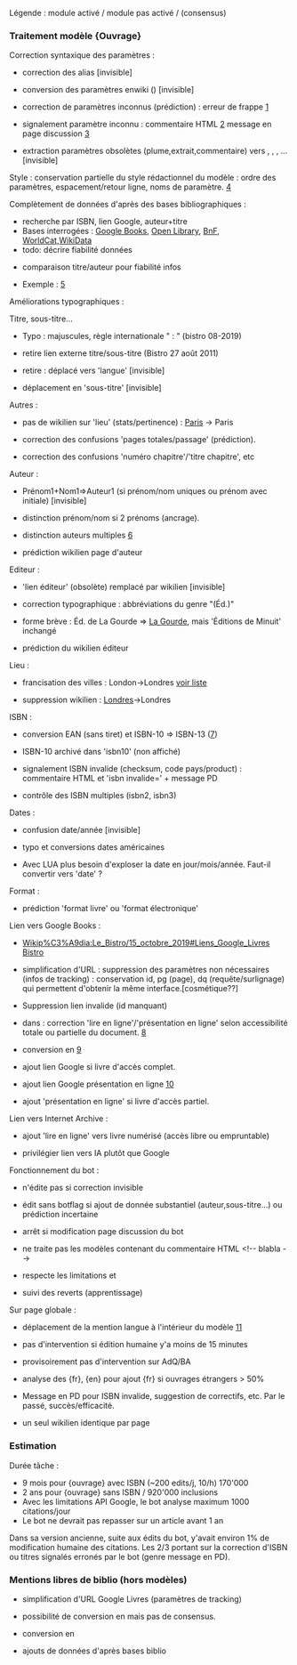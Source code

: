 Légende : {{fait}} module activé / {{pas fait}} module pas activé / {{attendre}} (consensus)

=== Traitement modèle {Ouvrage} ===

Correction syntaxique des paramètres :
* {{fait}} correction des alias [invisible]
* {{fait}} conversion des paramètres enwiki ({{m|cite book}}) [invisible]
* {{fait}} correction de paramètres inconnus (prédiction) : erreur de frappe [https://fr.wikipedia.org/w/index.php?title=Saint_Fran%C3%A7ois_recevant_les_stigmates_(van_Eyck)&diff=prev&oldid=163864610]
* {{fait}}  signalement paramètre inconnu : commentaire HTML [https://fr.wikipedia.org/w/index.php?title=Algorithme_de_Flajolet_et_Martin&diff=164533194&oldid=156125120] {{fait}} message en page discussion [https://fr.wikipedia.org/w/index.php?title=Discussion:Alfred_Jarry&diff=164501575&oldid=158959440]
* {{fait}} extraction paramètres obsolètes (plume,extrait,commentaire) vers {{m|plume}}, {{m|citation bloc}}, {{m|commentaire biblio}}, {{m|début citation}}... [invisible]

Style : conservation partielle du style rédactionnel du modèle : {{pas fait}} ordre des paramètres, {{fait}}
espacement/retour ligne, {{pas fait}} noms de paramètre. [https://fr.wikipedia.org/w/index.php?title=Alfred_de_Schamphela%C3%ABre&diff=prev&oldid=164495257]

Complètement de données d'après des bases bibliographiques :
* recherche par {{fait}}ISBN, {{pas fait}} lien Google, {{pas fait}}  auteur+titre
* Bases interrogées : {{fait}} [[Google Books]], {{fait}} [[Open Library]], {{fait}}[[BnF]], {{mort}}[[WorldCat]],{{pas fait}}[[WikiData]]
* todo: décrire fiabilité données
* {{fait}} comparaison titre/auteur pour fiabilité infos
* Exemple : [https://fr.wikipedia.org/w/index.php?title=Anne-Sabine_Hedwiger&diff=prev&oldid=164866871]

Améliorations typographiques :

Titre, sous-titre...
* {{fait}} Typo : majuscules, règle internationale " : " (bistro 08-2019)
* {{fait}}retire lien externe titre/sous-titre (Bistro 27 août 2011)
* {{fait}}retire {{m|lang}} : déplacé vers 'langue' [invisible]
* {{fait}} déplacement en 'sous-titre' [invisible]

Autres :
* {{fait}} pas de wikilien sur 'lieu' (stats/pertinence) : [[Paris]] -> Paris
* {{fait}}correction des confusions 'pages totales/passage' (prédiction).
* {{fait}}correction des confusions 'numéro chapitre'/'titre chapitre', etc

Auteur :
* {{attendre}} Prénom1+Nom1=>Auteur1 (si prénom/nom uniques ou prénom avec initiale) [invisible]
* {{attendre}} distinction prénom/nom si 2 prénoms (ancrage).
* {{fait}}  distinction auteurs multiples [https://fr.wikipedia.org/w/index.php?title=Sains_(Ille-et-Vilaine)&diff=prev&oldid=163949271]
* {{pas fait}} prédiction wikilien page d'auteur

Editeur :
* {{fait}} 'lien éditeur' (obsolète) remplacé par wikilien [invisible]
* {{attendre}} correction typographique : abbréviations du genre "(Éd.)"
* {{attendre}} forme brève : Éd. de La Gourde => [[Éditions de La Gourde|La Gourde]], mais 'Éditions de Minuit' inchangé
* {{pas fait}} {{3/4}} prédiction du wikilien éditeur

Lieu :
* {{fait}} francisation des villes : London->Londres [https://raw.githubusercontent.com/Dispositif/Wikibot/master/src/Domain/resources/traduction_ville.csv voir liste]
* {{fait}} suppression wikilien : [[Londres]]->Londres

ISBN :
* {{fait}} conversion EAN (sans tiret) et ISBN-10 => ISBN-13 ([https://fr.wikipedia.org/w/index.php?title=Montigny-l%C3%A8s-Cormeilles&diff=prev&oldid=163545321])
* {{fait}} ISBN-10 archivé dans 'isbn10' (non affiché)
* {{fait}} signalement ISBN invalide (checksum, code pays/product) : commentaire HTML et 'isbn invalide=' + message PD
* {{pas fait}} contrôle des ISBN multiples (isbn2, isbn3)

Dates :
* {{fait}} confusion date/année [invisible]
* {{pas fait}}  typo et conversions dates américaines
* {{attendre}} Avec LUA plus besoin d'exploser la date en jour/mois/année. Faut-il convertir vers 'date' ?

Format :
* {{fait}} prédiction 'format livre' ou 'format électronique'

Lien vers Google Books :
* [[Wikip%C3%A9dia:Le_Bistro/15_octobre_2019#Liens_Google_Livres Bistro]]
* {{fait}} simplification d'URL : {{fait}}suppression des paramètres non nécessaires (infos de tracking) : conservation id, pg (page), dq (requête/surlignage) qui permettent d'obtenir la même interface.[cosmétique??]
* {{attendre}} Suppression lien invalide (id manquant)
* {{fait}} dans {{m|Ouvrage}} : correction 'lire en ligne'/'présentation en ligne' selon accessibilité totale ou partielle du document. [https://fr.wikipedia.org/w/index.php?title=Sahelanthropus_tchadensis&diff=163859267&oldid=163858241]
* {{fait}} conversion en {{m|Google Livres}} [https://fr.wikipedia.org/w/index.php?title=Alexandrinisme&diff=prev&oldid=164635139]
* {{fait}} ajout lien Google si livre d'accès complet.
* {{fait}} ajout lien Google présentation en ligne [https://fr.wikipedia.org/w/index.php?title=Arthur_Somerset&diff=prev&oldid=165170630&diffmode=source]
* {{attendre}} ajout 'présentation en ligne' si livre d'accès partiel.

Lien vers Internet Archive :
* {{fait}} ajout 'lire en ligne' vers livre numérisé (accès libre ou empruntable)
* {{pas fait}} privilégier lien vers IA plutôt que Google

Fonctionnement du bot :
* {{fait}} n'édite pas si correction invisible
* {{fait}} édit sans botflag si ajout de donnée substantiel (auteur,sous-titre...) ou prédiction incertaine
* {{fait}} arrêt si modification page discussion du bot
* {{fait}} ne traite pas les modèles contenant du commentaire HTML <nowiki><!-- blabla --></nowiki>
* respecte les limitations {{m|nobots}} et {{m|bots}}
* {{pas fait}} suivi des reverts (apprentissage)

Sur page globale :
* {{fait}} déplacement de la mention langue à l'intérieur du modèle [https://fr.wikipedia.org/w/index.php?title=Sailor_Jupiter&diff=prev&oldid=163845237]
* {{fait}} pas d'intervention si édition humaine y'a moins de 15 minutes
* {{fait}} provisoirement pas d'intervention sur AdQ/BA
* {{pas fait}}  analyse des {fr}, {en} pour ajout {fr} si ouvrages étrangers > 50%
* {{fait}}  Message en PD pour ISBN invalide, suggestion de correctifs, etc. Par le passé, succès/efficacité.
* {{pas fait}} un seul wikilien identique par page

=== Estimation ===
Durée tâche :
* 9 mois pour {ouvrage} avec ISBN (~200 edits/j, 10/h) 170'000
* 2 ans pour {ouvrage} sans ISBN / 920'000 inclusions
* Avec les limitations API Google, le bot analyse maximum 1000 citations/jour
* Le bot ne devrait pas repasser sur un article avant 1 an

Dans sa version ancienne, suite aux édits du bot, y'avait environ 1% de modification humaine des citations. Les 2/3
portant sur la correction d'ISBN ou titres signalés erronés par le bot (genre message en PD).

=== Mentions libres de biblio (hors modèles) ===

* {{attendre}} simplification d'URL Google Livres (paramètres de tracking)
* {{attendre}} possibilité de conversion en {{m|Google Livres}} mais pas de consensus.
* {{pas fait}}  conversion en {{m|ouvrage}}
* {{pas fait}}  ajouts de données d'après bases biblio
